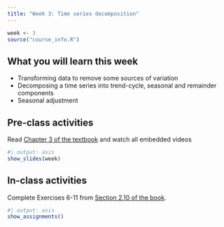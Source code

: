 ```yaml
---
title: "Week 3: Time series decomposition"
---
```


```r
week <- 3
source("course_info.R")
```

## What you will learn this week

* Transforming data to remove some sources of variation
* Decomposing a time series into trend-cycle, seasonal and remainder components
* Seasonal adjustment

## Pre-class activities

Read [Chapter 3 of the textbook](https://otexts.com/fpp3/decomposition.html) and watch all embedded videos

```r
#| output: asis
show_slides(week)
```

## In-class activities

Complete Exercises 6-11 from [Section 2.10 of the book](https://otexts.com/fpp3/graphics-exercises.html).


```r
#| output: asis
show_assignments()
```
